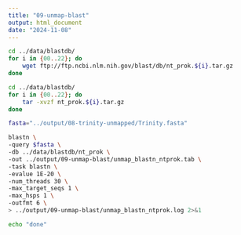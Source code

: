 ```yaml
---
title: "09-unmap-blast"
output: html_document
date: "2024-11-08"
---
```

```bash
cd ../data/blastdb/
for i in {00..22}; do
    wget ftp://ftp.ncbi.nlm.nih.gov/blast/db/nt_prok.${i}.tar.gz
done


```

```bash
cd ../data/blastdb/
for i in {00..22}; do
    tar -xvzf nt_prok.${i}.tar.gz
done
```


```bash
fasta="../output/08-trinity-unmapped/Trinity.fasta"

blastn \
-query $fasta \
-db ../data/blastdb/nt_prok \
-out ../output/09-unmap-blast/unmap_blastn_ntprok.tab \
-task blastn \
-evalue 1E-20 \
-num_threads 30 \
-max_target_seqs 1 \
-max_hsps 1 \
-outfmt 6 \
> ../output/09-unmap-blast/unmap_blastn_ntprok.log 2>&1

echo "done"
```


